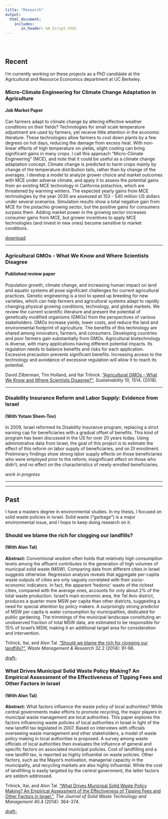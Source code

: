 ```yaml
---
title: "Research"
output: 
  html_document:
    includes:
       in_header: GA_Script.html
---
```


<br>

# {.tabset .tabset-fade .tabset-pills} 

## Recent

I'm currently working on these projects as a PhD candidate at the Agricultural 
and Resource Economics department at UC Berkeley.

### Micro-Climate Engineering for Climate Change Adaptation in Agriculture
#### Job Market Paper

Can farmers adapt to climate change by altering effective weather conditions on their fields? Technologies for small scale temperature adjustment are used by farmers, yet receive little attention in the economic literature. These technologies allow farmers to cool down plants by a few degrees on hot days, reducing the damage from excess heat. With non-linear effects of high temperature on yields, slight cooling can bring significant gains in many crops. I call this approach "Micro-Climate Engineering" (MCE), and note that it could be useful as a climate change adaptation concept. Climate change is predicted to harm crops mainly by change of the temperature distribution tails, rather than by change of the averages. I develop a model to analyze grower choice and market outcomes with MCE under adverse climate, and apply it to assess the potential gains from an existing MCE technology in California pistachios, which are threatened by warming winters. The expected yearly gains from MCE technologies by the year 2030 are assessed at 153 - 540 million US dollars under several scenarios. Simulation results show a total negative gain from MCE for the pistachio growing sector, but the positive gains for consumers surpass them. Adding market power in the growing sector increases consumer gains from MCE, but grower incentives to apply MCE technologies (and invest in new ones) become sensitive to market conditions.

<a href="jmp.pdf" onClick= "gtag('event', 'Downloads', {'file':'jmp.pdf'});" target="_blank">download<i class="fa fa-file-pdf-o" aria-hidden="true"></i></a>

---

### Agricultural GMOs - What We Know and Where Scientists Disagree
#### Published review paper
Population growth, climate change, and increasing human impact on land and aquatic
systems all pose significant challenges for current agricultural practices. Genetic engineering is a tool to speed up breeding for new varieties, which can help farmers and agricultural systems adapt to rapidly changing physical growing conditions, technology, and global markets. We review the current scientific literature and present the potential of genetically modified organisms (GMOs) from the perspectives of various stakeholders. GMOs increase yields, lower costs, and reduce the land and environmental footprint of agriculture. The benefits of this technology are shared among innovators, farmers, and consumers. Developing countries and poor farmers gain substantially from GMOs. Agricultural biotechnology is diverse, with many applications having different potential impacts. Its regulation needs to balance benefits and risks for each application. Excessive precaution prevents significant benefits. Increasing access to the technology and avoidance of excessive regulation will allow it to reach its potential.

David Zilberman, Tim Holland, and Itai Trilnick. <a href=sustainability_paper.pdf>"Agricultural GMOs - What We Know and Where Scientists Disagree?"</a>, *Sustainability* 10, 1514. (2018).

---

### Disability Insurance Reform and Labor Supply: Evidence from Israel
#### (With Yotam Shem-Tov)
In 2009, Israel reformed its Disability Insurance program, replacing a strict earning cap for beneficiaries with a gradual offset of benefits. This kind of program has been discussed in the US for over 20 years today. Using administrative data from Israel, the goal of this project is to estimate the effect of this reform on labor supply of beneficiaries, and on DI enrollment. Preliminary findings show strong labor supply effects on those beneficiaries who were employed prior to the reform; insignificant effect on those who didn't; and no effect on the characteristics of newly enrolled beneficiaries.

*work in progress*

---

---

## Past

I have a masters degree in environmental studies. In my thesis, I focused on solid waste policies in Israel. Solid waste ("garbage") is a major environmental issue, and I hope to keep doing research on it.

### Should we blame the rich for clogging our landfills?
#### (With Alon Tal)

**Abstract:** Conventional wisdom often holds that relatively high consumption levels among the affluent contributes to the generation of high volumes of municipal solid waste (MSW). Comparing data from different cities in Israel suggests otherwise. Regression analysis reveals that aggregate per-capita waste outputs of cities are only vaguely correlated with their socio-economic indicators. In fact, the apparent ‘hedonic’ waste of the richest cities, compared with the average ones, accounts for only about 2% of the total waste production. Israel’s main economic area, the Tel Aviv district, produces a quarter more MSW per capita than other districts, suggesting a need for special attention by policy makers. A surprisingly strong predictor of MSW per capita is water consumption by municipalities, dedicated for public gardening. The trimmings of the municipal landscape constituting an unobserved fraction of total MSW data, are estimated to be responsible for 15% of Israel’s MSW, making it an additional target area for consideration and intervention.

Trilnick, Itai, and Alon Tal. <a href="http://wmr.sagepub.com/content/32/2/91.short" target="_blank">"Should we blame the rich for clogging our landfills?"</a>, *Waste Management & Research* 32.2 (2014): 91-96.


<a href="trilnick2014should.pdf" target="_blank">draft-<i class="fa fa-file-pdf-o" aria-hidden="true"></i></a>


### What Drives Municipal Solid Waste Policy Making? An Empirical Assessment of the Effectiveness of Tipping Fees and Other Factors in Israel
#### (With Alon Tal)

**Abstract:** What factors influence the waste policy of local authorities? While central governments make efforts to promote recycling, the major players in municipal waste management are local authorities. This paper explores the factors influencing waste policies of local authorities in Israel in light of the new landfill tax legislated in 2007. Based on interviews with officials overseeing waste management and other stakeholders, a model of waste policy making in local authorities is proposed. A survey among waste officials of local authorities then evaluates the influence of general and specific factors on associated municipal policies. Cost of landfilling and a new landfill tax, is reported as highly influential on waste policies. Other factors, such as the Mayor's motivation, managerial capacity in the municipality, and recycling markets are also highly influential. While the cost of landfilling is easily targeted by the central government, the latter factors are seldom addressed. 

Trilnick, Itai, and Alon Tal. <a href="http://www.ingentaconnect.com/content/jswt/jswt/2014/00000040/00000004/art00008" target="_blank">"What Drives Municipal Solid Waste Policy Making? An Empirical Assessment of the Effectiveness of Tipping Fees and Other Factors in Israel."</a>, *The Journal of Solid Waste Technology and Management* 40.4 (2014): 364-374.

<a href="trilnick2014whatdrives.pdf" target="_blank">draft-<i class="fa fa-file-pdf-o" aria-hidden="true"></i></a>
